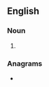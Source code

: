 ==English==

===Noun===
{{head|en|noun form|head=[[brain]] [[trust]]s}}

# {{plural of|brain trust|lang=en}}

===Anagrams===
* {{anagrams|en|a=abinrrssttu|brains trust|strain burst}}